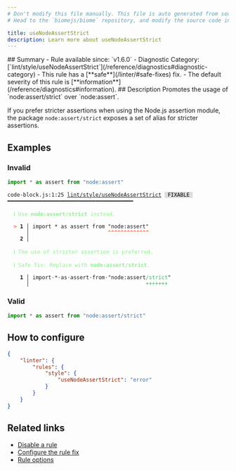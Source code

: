 ```yaml
---
# Don't modify this file manually. This file is auto generated from source, and you will lose your changes next time the website is built.
# Head to the `biomejs/biome` repository, and modify the source code in there.

title: useNodeAssertStrict
description: Learn more about useNodeAssertStrict
---
```


<Tabs>
<TabItem label="JavaScript (and super languages)" icon="seti:javascript">
## Summary
- Rule available since: `v1.6.0`
- Diagnostic Category: [`lint/style/useNodeAssertStrict`](/reference/diagnostics#diagnostic-category)
- This rule has a [**safe**](/linter/#safe-fixes) fix.
- The default severity of this rule is [**information**](/reference/diagnostics#information).
## Description
Promotes the usage of `node:assert/strict` over `node:assert`.

If you prefer stricter assertions when using the Node.js assertion module, the package `node:assert/strict` exposes a set of alias for stricter assertions.

## Examples

### Invalid

```js
import * as assert from "node:assert"
```

<pre class="language-text"><code class="language-text">code-block.js:1:25 <a href="https://biomejs.dev/linter/rules/use-node-assert-strict">lint/style/useNodeAssertStrict</a> <span style="color: #000; background-color: #ddd;"> FIXABLE </span> ━━━━━━━━━━━━━━━━━━━━━━━━━━━━━━━━━━━━━━━━<br /><br />  <strong><span style="color: lightgreen;">ℹ</span></strong> <span style="color: lightgreen;">Use </span><span style="color: lightgreen;"><strong>node:assert/strict</strong></span><span style="color: lightgreen;"> instead.</span><br />  <br />  <strong><span style="color: Tomato;">&gt;</span></strong> <strong>1 │ </strong>import &#42; as assert from &quot;node:assert&quot;<br />   <strong>   │ </strong>                        <strong><span style="color: Tomato;">^</span></strong><strong><span style="color: Tomato;">^</span></strong><strong><span style="color: Tomato;">^</span></strong><strong><span style="color: Tomato;">^</span></strong><strong><span style="color: Tomato;">^</span></strong><strong><span style="color: Tomato;">^</span></strong><strong><span style="color: Tomato;">^</span></strong><strong><span style="color: Tomato;">^</span></strong><strong><span style="color: Tomato;">^</span></strong><strong><span style="color: Tomato;">^</span></strong><strong><span style="color: Tomato;">^</span></strong><strong><span style="color: Tomato;">^</span></strong><strong><span style="color: Tomato;">^</span></strong><br />    <strong>2 │ </strong><br />  <br />  <strong><span style="color: lightgreen;">ℹ</span></strong> <span style="color: lightgreen;">The use of stricter assertion is preferred.</span><br />  <br />  <strong><span style="color: lightgreen;">ℹ</span></strong> <span style="color: lightgreen;">Safe fix</span><span style="color: lightgreen;">: </span><span style="color: lightgreen;">Replace with </span><span style="color: lightgreen;"><strong>node:assert/strict</strong></span><span style="color: lightgreen;">.</span><br />  <br />  <strong>  1 │ </strong>import<span style="opacity: 0.8;">·</span>&#42;<span style="opacity: 0.8;">·</span>as<span style="opacity: 0.8;">·</span>assert<span style="opacity: 0.8;">·</span>from<span style="opacity: 0.8;">·</span>&quot;node:assert<span style="color: MediumSeaGreen;">/</span><span style="color: MediumSeaGreen;">s</span><span style="color: MediumSeaGreen;">t</span><span style="color: MediumSeaGreen;">r</span><span style="color: MediumSeaGreen;">i</span><span style="color: MediumSeaGreen;">c</span><span style="color: MediumSeaGreen;">t</span>&quot;<br />  <strong>    │ </strong>                                    <span style="color: MediumSeaGreen;">+</span><span style="color: MediumSeaGreen;">+</span><span style="color: MediumSeaGreen;">+</span><span style="color: MediumSeaGreen;">+</span><span style="color: MediumSeaGreen;">+</span><span style="color: MediumSeaGreen;">+</span><span style="color: MediumSeaGreen;">+</span> <br /></code></pre>

### Valid

```js
import * as assert from "node:assert/strict"
```

## How to configure
```json title="biome.json"
{
	"linter": {
		"rules": {
			"style": {
				"useNodeAssertStrict": "error"
			}
		}
	}
}

```
## Related links

- [Disable a rule](/linter/#disable-a-rule)
- [Configure the rule fix](/linter#configure-the-rule-fix)
- [Rule options](/linter/#rule-options)

</TabItem>
</Tabs>

